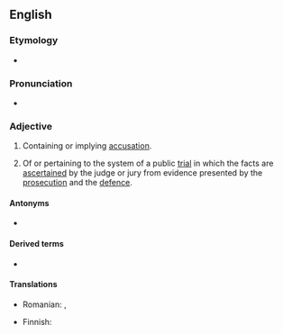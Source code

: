 ==English==

===Etymology===
* {{suffix|accusatory|ial|lang=en}}

===Pronunciation===
* {{a|US}} {{IPA|/ə.ˌkju.zə.ˈtɔɹ.i.əl/|lang=en}}

===Adjective===
{{en-adj}}

# Containing or implying [[accusation]].
# {{lb|en|legal}} Of or pertaining to the system of a public [[trial]] in which the facts are [[ascertain|ascertained]] by the judge or jury from evidence presented by the [[prosecution]] and the [[defence]].

====Antonyms====
* {{l|en|inquisitorial}}

====Derived terms====
* {{l|en|accusatorially}}

====Translations====
{{trans-top|Containing or implying accusation}}
* Romanian: {{t|ro|acuzatorial}}, {{t+|ro|acuzator}}
{{trans-mid}}
{{trans-bottom}}

{{trans-top|Of or pertaining to the public trial system}}
* Finnish: {{t+|fi|akkusatorinen}}
{{trans-mid}}
{{trans-bottom}}